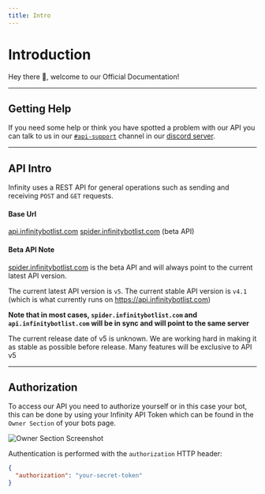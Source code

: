 ```yaml
---
title: Intro
---
```


# Introduction

Hey there 👋, welcome to our Official Documentation!

---

## Getting Help

If you need some help or think you have spotted a problem with our API you can talk to us in our 
[`#api-support`](https://discord.com/channels/758641373074423808/826363644295643136) channel in our [discord server](https://infinitybotlist.com/discord).

---

## API Intro

Infinity uses a REST API for general operations such as sending and receiving `POST` and `GET` requests.

#### Base Url

[api.infinitybotlist.com](https://api.infinitybotlist.com)
[spider.infinitybotlist.com](https://spider.infinitybotlist.com) (beta API)

#### Beta API Note

[spider.infinitybotlist.com](https://spider.infinitybotlist.com) is the beta API and will always point to the current latest API version. 

The current latest API version is ``v5``. The current stable API version is ``v4.1`` (which is what currently runs on https://api.infinitybotlist.com)

**Note that in most cases, ``spider.infinitybotlist.com`` and ``api.infinitybotlist.com`` will be in sync and will point to the same server**

The current release date of v5 is unknown. We are working hard in making it as stable as possible before release. Many features will be exclusive to API v5

---

## Authorization

To access our API you need to authorize yourself or in this case your bot, this can be done by using your Infinity API Token which can be found in the `Owner Section` of your bots page.

![Owner Section Screenshot](https://media.discordapp.net/attachments/832011830238248961/871632845821591562/image0.png)

Authentication is performed with the `authorization` HTTP header:

```json
{
  "authorization": "your-secret-token"
}
```
